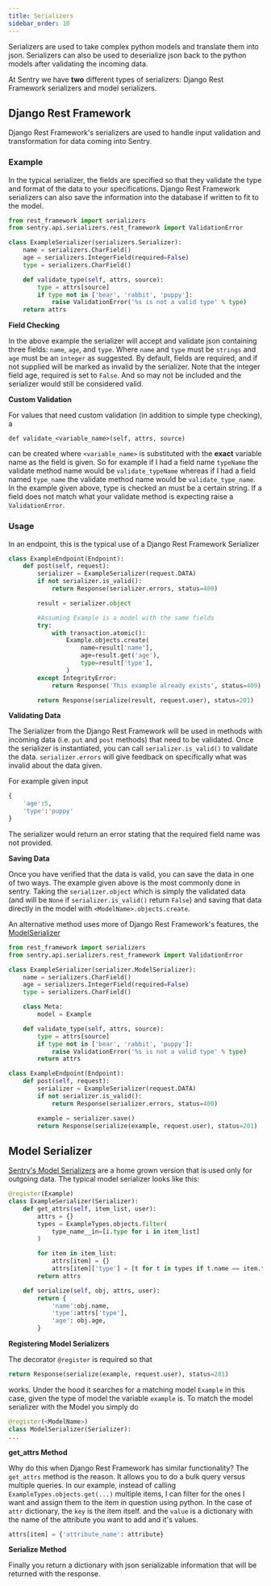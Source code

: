 ```yaml
---
title: Serializers
sidebar_order: 10
---
```


Serializers are used to take complex python models and translate them into json. Serializers can also be used to deserialize json back to the python models after validating the incoming data.

At Sentry we have **two** different types of serializers: Django Rest Framework serializers and model serializers.

## Django Rest Framework

Django Rest Framework's serializers are used to handle input validation and transformation for data coming into Sentry.

### Example

In the typical serializer, the fields are specified so that they validate the type and format of the data to your specifications. Django Rest Framework serializers can also save the information into the database if written to fit to the model.

```python
from rest_framework import serializers
from sentry.api.serializers.rest_framework import ValidationError

class ExampleSerializer(serializers.Serializer):
    name = serializers.CharField()
    age = serializers.IntegerField(required=False)
    type = serializers.CharField()

    def validate_type(self, attrs, source):
        type = attrs[source]
        if type not in ['bear', 'rabbit', 'puppy']:
            raise ValidationError('%s is not a valid type' % type)
	return attrs
```

**Field Checking**

In the above example the serializer will accept and validate json containing three fields: `name`, `age`, and `type`.  Where `name` and `type` must be `strings` and `age` must be an `integer` as suggested. By default, fields are required, and if not supplied will be marked as invalid by the serializer. Note that the integer field age, required is set to `False`. And so may not be included and the serializer would still be considered valid.

**Custom Validation**

For values that need custom validation (in addition to simple type checking), a

`def validate_<variable_name>(self, attrs, source)`

can be created where `<variable_name>` is substituted with the **exact** variable name as the field is given. So for example if I had a field name `typeName` the validate method name would be `validate_typeName` whereas if I had a field named `type_name` the validate method name would be `validate_type_name`. In the example given above, type is checked an must be a certain string. If a field does not match what your validate method is expecting raise a `ValidationError`.

### Usage

In an endpoint, this is the typical use of a Django Rest Framework Serializer

```python
class ExampleEndpoint(Endpoint):
    def post(self, request):
        serializer = ExampleSerializer(request.DATA)
        if not serializer.is_valid():
            return Response(serializer.errors, status=400)

        result = serializer.object

        #Assuming Example is a model with the same fields
        try:
            with transaction.atomic():
                Example.objects.create(
                    name=result['name'],
                    age=result.get('age'),
                    type=result['type'],
                )
        except IntegrityError:
            return Response('This example already exists', status=409)

        return Response(serialize(result, request.user), status=201)
```

**Validating Data**

The Serializer from the Django Rest Framework will be used in methods with incoming data (i.e. `put` and `post` methods) that need to be validated. Once the serializer is instantiated, you can call `serializer.is_valid()` to validate the data. `serializer.errors` will give feedback on specifically what was invalid about the data given.

For example given input

```python
{
	'age':5,
	'type':'puppy'
}
```

The serializer would return an error stating that the required field name was not provided.

**Saving Data**

Once you have verified that the data is valid, you can save the data in one of two ways. The example given above is the most commonly done in sentry. Taking the `serializer.object` which is simply the validated data (and will be `None` if `serializer.is_valid()` return `False`) and saving that data directly in the model with `<ModelName>.objects.create`.

An alternative method uses more of Django Rest Framework's features, the [ModelSerializer](http://www.tomchristie.com/rest-framework-2-docs/api-guide/serializers#modelserializer)

```python
from rest_framework import serializers
from sentry.api.serializers.rest_framework import ValidationError

class ExampleSerializer(serializer.ModelSerializer):
    name = serializers.CharField()
    age = serializers.IntegerField(required=False)
    type = serializers.CharField()

    class Meta:
        model = Example

    def validate_type(self, attrs, source):
        type = attrs[source]
        if type not in ['bear', 'rabbit', 'puppy']:
            raise ValidationError('%s is not a valid type' % type)
        return attrs

class ExampleEndpoint(Endpoint):
    def post(self, request):
        serializer = ExampleSerializer(request.DATA)
        if not serializer.is_valid():
            return Response(serializer.errors, status=400)

        example = serializer.save()
        return Response(serialize(example, request.user), status=201)
```

## Model Serializer

[Sentry's Model Serializers](https://github.com/getsentry/sentry/blob/master/src/sentry/api/serializers/base.py) are a home grown version that is used only for outgoing data. The typical model serializer looks like this:

```python
@register(Example)
class ExampleSerializer(Serializer):
    def get_attrs(self, item_list, user):
        attrs = {}
        types = ExampleTypes.objects.filter(
            type_name__in=[i.type for i in item_list]
        )

        for item in item_list:
            attrs[item] = {}
            attrs[item]['type'] = [t for t in types if t.name == item.type_name]
	    return attrs

    def serialize(self, obj, attrs, user):
        return {
            'name':obj.name,
            'type':attrs['type'],
            'age': obj.age,
        }
```

**Registering Model Serializers**

The decorator `@register` is required so that

```python
return Response(serialize(example, request.user), status=201)
```

works. Under the hood it searches for a matching model `Example` in this case, given the type of model the variable `example` is. To match the model serializer with the Model you simply do

```python
@register(<ModelName>)
class ModelSerializer(Serializer):
...
```

**get_attrs Method**

Why do this when Django Rest Framework has similar functionality? The `get_attrs` method is the reason. It allows you to do a bulk query versus multiple queries. In our example, instead of calling `ExampleTypes.objects.get(...)` multiple items, I can filter for the ones I want and assign them to the item in question using python. In the case of `attr` dictionary, the `key` is the item itself. and the `value` is a dictionary with the name of the attribute you want to add and it's values.

```python
attrs[item] = {'attribute_name': attribute}
```

**Serialize Method**

Finally you return a dictionary with json serializable information that will be returned with the response.
